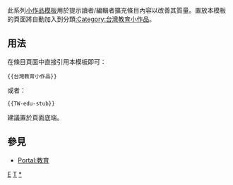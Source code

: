 <noinclude>{{template doc page viewed directly}}</noinclude>
<!-- 在本行下編輯模板說明 -->
此系列[[:Category:小作品模板|小作品模板]]用於提示讀者/編輯者擴充條目內容以改善其質量。置放本模板的頁面將自動加入到分類[[:Category:台灣教育小作品]]。
== 用法 ==
在條目頁面中直接引用本模板即可：
<pre>{{台灣教育小作品}}
</pre>
或者：
<pre>{{TW-edu-stub}}
</pre>
建議置於頁面底端。
== 參見 ==
* [[Portal:教育]]
<includeonly>
<!-- 本行下加入模板的分類 -->
[[Category:台灣小作品模板|E]]
[[Category:教育小作品模板|T]]
[[Category:台灣教育小作品|*]]

<!-- 本行下加入模板的跨語言鏈接 -->
</includeonly>